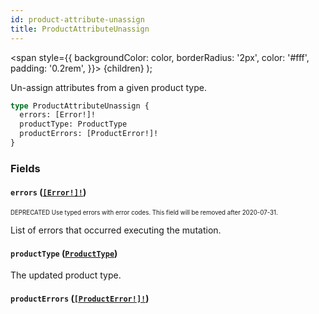 ```yaml
---
id: product-attribute-unassign
title: ProductAttributeUnassign
---
```


<span
style={{
      backgroundColor: color,
      borderRadius: '2px',
      color: '#fff',
      padding: '0.2rem',
    }}>
{children}
</span>
);

Un-assign attributes from a given product type.

```graphql
type ProductAttributeUnassign {
  errors: [Error!]!
  productType: ProductType
  productErrors: [ProductError!]!
}
```

### Fields

#### `errors` ([`[Error!]!`](/api-reference/objects/error.mdx))

<sub><sup><Tag color="#ffba00">DEPRECATED</Tag> Use typed errors with error codes. This field will be removed after 2020-07-31.</sup></sub>

List of errors that occurred executing the mutation.

#### `productType` ([`ProductType`](/api-reference/objects/product-type.mdx))

The updated product type.

#### `productErrors` ([`[ProductError!]!`](/api-reference/objects/product-error.mdx))
